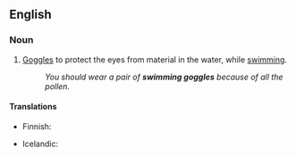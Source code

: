 ==English==

===Noun===
{{en-noun|head=[[swimming]] [[goggle]]s|swimming goggles}}

# [[goggles|Goggles]] to protect the eyes from material in the water, while [[swim]]ming.
#: ''You should wear a pair of '''swimming goggles''' because of all the pollen.''

====Translations====
{{trans-top|goggles for protecting the eyes in the water}}
* Finnish: {{t|fi|uimalasit}}
{{trans-mid}}
* Icelandic: {{t+|is|sundgleraugu|n-p}}
{{trans-bottom}}